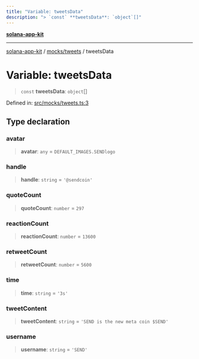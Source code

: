 ```yaml
---
title: "Variable: tweetsData"
description: "> `const` **tweetsData**: `object`[]"
---
```


[**solana-app-kit**](../../../README.mdx)

***

[solana-app-kit](../../../README.mdx) / [mocks/tweets](../README.mdx) / tweetsData

# Variable: tweetsData

> `const` **tweetsData**: `object`[]

Defined in: [src/mocks/tweets.ts:3](https://github.com/SendArcade/solana-social-starter/blob/b27156124ee1831d644b1af765e8d55a2885cd4f/src/mocks/tweets.ts#L3)

## Type declaration

### avatar

> **avatar**: `any` = `DEFAULT_IMAGES.SENDlogo`

### handle

> **handle**: `string` = `'@sendcoin'`

### quoteCount

> **quoteCount**: `number` = `297`

### reactionCount

> **reactionCount**: `number` = `13600`

### retweetCount

> **retweetCount**: `number` = `5600`

### time

> **time**: `string` = `'3s'`

### tweetContent

> **tweetContent**: `string` = `'SEND is the new meta coin $SEND'`

### username

> **username**: `string` = `'SEND'`
